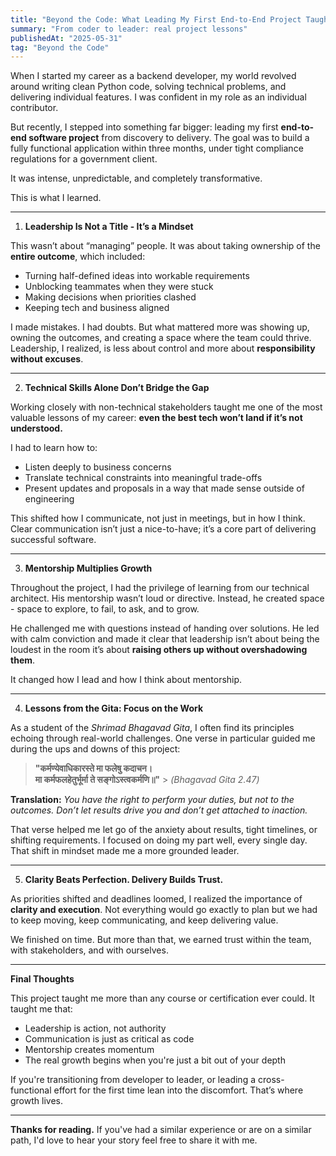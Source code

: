 ```yaml
---
title: "Beyond the Code: What Leading My First End-to-End Project Taught Me"
summary: "From coder to leader: real project lessons"
publishedAt: "2025-05-31"
tag: "Beyond the Code"
---
```


When I started my career as a backend developer, my world revolved around writing clean Python code, solving technical problems, and delivering individual features. I was confident in my role as an individual contributor.

But recently, I stepped into something far bigger: leading my first **end-to-end software project** from discovery to delivery. The goal was to build a fully functional application within three months, under tight compliance regulations for a government client.

It was intense, unpredictable, and completely transformative.

This is what I learned.

---

1. **Leadership Is Not a Title - It’s a Mindset**

This wasn’t about “managing” people. It was about taking ownership of the **entire outcome**, which included:

- Turning half-defined ideas into workable requirements
- Unblocking teammates when they were stuck
- Making decisions when priorities clashed
- Keeping tech and business aligned

I made mistakes. I had doubts. But what mattered more was showing up, owning the outcomes, and creating a space where the team could thrive. Leadership, I realized, is less about control and more about **responsibility without excuses**.

---

2. **Technical Skills Alone Don’t Bridge the Gap**

Working closely with non-technical stakeholders taught me one of the most valuable lessons of my career: **even the best tech won’t land if it’s not understood.**

I had to learn how to:

- Listen deeply to business concerns
- Translate technical constraints into meaningful trade-offs
- Present updates and proposals in a way that made sense outside of engineering

This shifted how I communicate, not just in meetings, but in how I think. Clear communication isn’t just a nice-to-have; it’s a core part of delivering successful software.

---

3. **Mentorship Multiplies Growth**

Throughout the project, I had the privilege of learning from our technical architect. His mentorship wasn’t loud or directive. Instead, he created space - space to explore, to fail, to ask, and to grow.

He challenged me with questions instead of handing over solutions. He led with calm conviction and made it clear that leadership isn’t about being the loudest in the room it’s about **raising others up without overshadowing them**.

It changed how I lead and how I think about mentorship.

---

4. **Lessons from the Gita: Focus on the Work**

As a student of the _Shrimad Bhagavad Gita_, I often find its principles echoing through real-world challenges. One verse in particular guided me during the ups and downs of this project:

> **"कर्मण्येवाधिकारस्ते मा फलेषु कदाचन।  
> मा कर्मफलहेतुर्भूर्मा ते सङ्गोऽस्त्वकर्मणि॥"** > _(Bhagavad Gita 2.47)_

**Translation:** _You have the right to perform your duties, but not to the outcomes. Don’t let results drive you and don’t get attached to inaction._

That verse helped me let go of the anxiety about results, tight timelines, or shifting requirements. I focused on doing my part well, every single day. That shift in mindset made me a more grounded leader.

---

5. **Clarity Beats Perfection. Delivery Builds Trust.**

As priorities shifted and deadlines loomed, I realized the importance of **clarity and execution**. Not everything would go exactly to plan but we had to keep moving, keep communicating, and keep delivering value.

We finished on time. But more than that, we earned trust within the team, with stakeholders, and with ourselves.

---

**Final Thoughts**

This project taught me more than any course or certification ever could. It taught me that:

- Leadership is action, not authority
- Communication is just as critical as code
- Mentorship creates momentum
- The real growth begins when you're just a bit out of your depth

If you're transitioning from developer to leader, or leading a cross-functional effort for the first time lean into the discomfort. That’s where growth lives.

---

**Thanks for reading.**
If you've had a similar experience or are on a similar path, I'd love to hear your story feel free to share it with me.
